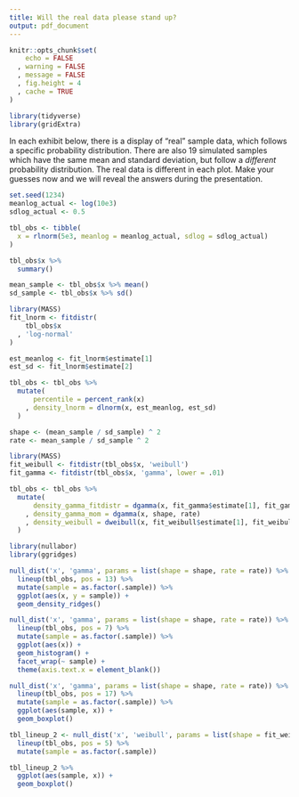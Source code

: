 ```yaml
---
title: Will the real data please stand up?
output: pdf_document
---
```


```r
knitr::opts_chunk$set(
    echo = FALSE
  , warning = FALSE
  , message = FALSE
  , fig.height = 4
  , cache = TRUE
)

library(tidyverse)
library(gridExtra)
```

In each exhibit below, there is a display of "real" sample data, which follows a specific probability distribution. There are also 19 simulated samples which have the same mean and standard deviation, but follow a _different_ probability distribution. The real data is different in each plot. Make your guesses now and we will reveal the answers during the presentation.

```r
set.seed(1234)
meanlog_actual <- log(10e3)
sdlog_actual <- 0.5

tbl_obs <- tibble(
  x = rlnorm(5e3, meanlog = meanlog_actual, sdlog = sdlog_actual)
)

tbl_obs$x %>% 
  summary()

```

```r
mean_sample <- tbl_obs$x %>% mean()
sd_sample <- tbl_obs$x %>% sd()
```

```r
library(MASS)
fit_lnorm <- fitdistr(
    tbl_obs$x
  , 'log-normal'
)

est_meanlog <- fit_lnorm$estimate[1]
est_sd <- fit_lnorm$estimate[2]

tbl_obs <- tbl_obs %>% 
  mutate(
      percentile = percent_rank(x)
    , density_lnorm = dlnorm(x, est_meanlog, est_sd)
  )
```

```r
shape <- (mean_sample / sd_sample) ^ 2
rate <- mean_sample / sd_sample ^ 2

library(MASS)
fit_weibull <- fitdistr(tbl_obs$x, 'weibull')
fit_gamma <- fitdistr(tbl_obs$x, 'gamma', lower = .01)

tbl_obs <- tbl_obs %>% 
  mutate(
      density_gamma_fitdistr = dgamma(x, fit_gamma$estimate[1], fit_gamma$estimate[2])
    , density_gamma_mom = dgamma(x, shape, rate)
    , density_weibull = dweibull(x, fit_weibull$estimate[1], fit_weibull$estimate[2])
  )

```


```r
library(nullabor)
library(ggridges)

null_dist('x', 'gamma', params = list(shape = shape, rate = rate)) %>% 
  lineup(tbl_obs, pos = 13) %>% 
  mutate(sample = as.factor(.sample)) %>% 
  ggplot(aes(x, y = sample)) + 
  geom_density_ridges()
```

```r
null_dist('x', 'gamma', params = list(shape = shape, rate = rate)) %>% 
  lineup(tbl_obs, pos = 7) %>% 
  mutate(sample = as.factor(.sample)) %>%
  ggplot(aes(x)) + 
  geom_histogram() + 
  facet_wrap(~ sample) + 
  theme(axis.text.x = element_blank())
```

```r
null_dist('x', 'gamma', params = list(shape = shape, rate = rate)) %>% 
  lineup(tbl_obs, pos = 17) %>% 
  mutate(sample = as.factor(.sample)) %>%
  ggplot(aes(sample, x)) + 
  geom_boxplot()
```

```r
tbl_lineup_2 <- null_dist('x', 'weibull', params = list(shape = fit_weibull$estimate[1], scale = fit_weibull$estimate[2])) %>% 
  lineup(tbl_obs, pos = 5) %>% 
  mutate(sample = as.factor(.sample))

tbl_lineup_2 %>% 
  ggplot(aes(sample, x)) + 
  geom_boxplot()
```
